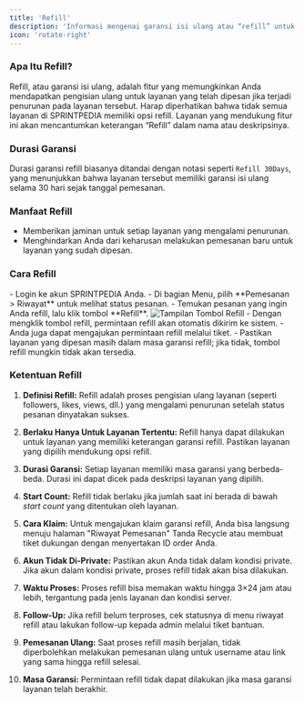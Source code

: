 ```yaml
---
title: 'Refill'
description: 'Informasi mengenai garansi isi ulang atau “refill” untuk layanan yang Anda pesan di SPRINTPEDIA.'
icon: 'rotate-right'
---
```


### Apa Itu Refill?
Refill, atau garansi isi ulang, adalah fitur yang memungkinkan Anda mendapatkan pengisian ulang untuk layanan yang telah dipesan jika terjadi penurunan pada layanan tersebut. Harap diperhatikan bahwa tidak semua layanan di <Tooltip tip="SMM Panel Indonesia">SPRINTPEDIA</Tooltip> memiliki opsi refill. Layanan yang mendukung fitur ini akan mencantumkan keterangan “Refill” dalam nama atau deskripsinya.

### Durasi Garansi
Durasi garansi refill biasanya ditandai dengan notasi seperti <code>Refill 30Days</code>, yang menunjukkan bahwa layanan tersebut memiliki garansi isi ulang selama 30 hari sejak tanggal pemesanan.

### Manfaat Refill
- Memberikan jaminan untuk setiap layanan yang mengalami penurunan.
- Menghindarkan Anda dari keharusan melakukan pemesanan baru untuk layanan yang sudah dipesan.

### Cara Refill
<Steps>
  <Step title="Cek Status Pemesanan">
    - Login ke akun <Tooltip tip="SMM Panel Indonesia">SPRINTPEDIA</Tooltip> Anda.
    - Di bagian Menu, pilih **Pemesanan > Riwayat** untuk melihat status pesanan.
  </Step>
  <Step title="Klik Tombol Refill">
    - Temukan pesanan yang ingin Anda refill, lalu klik tombol **Refill**.
    <Frame>
    <img src="/images/refill-button.png" alt="Tampilan Tombol Refill" />
    </Frame>
    - Dengan mengklik tombol refill, permintaan refill akan otomatis dikirim ke sistem.
  </Step>
  <Step title="Melalui Tiket">
    - Anda juga dapat mengajukan permintaan refill melalui tiket.
    - Pastikan layanan yang dipesan masih dalam masa garansi refill; jika tidak, tombol refill mungkin tidak akan tersedia.
  </Step>
</Steps>

### Ketentuan Refill

1. **Definisi Refill:** Refill adalah proses pengisian ulang layanan (seperti followers, likes, views, dll.) yang mengalami penurunan setelah status pesanan dinyatakan sukses.

2. **Berlaku Hanya Untuk Layanan Tertentu:** Refill hanya dapat dilakukan untuk layanan yang memiliki keterangan garansi refill. Pastikan layanan yang dipilih mendukung opsi refill.

3. **Durasi Garansi:** Setiap layanan memiliki masa garansi yang berbeda-beda. Durasi ini dapat dicek pada deskripsi layanan yang dipilih.

4. **Start Count:** Refill tidak berlaku jika jumlah saat ini berada di bawah *start count* yang ditentukan oleh layanan.

5. **Cara Klaim:** Untuk mengajukan klaim garansi refill, Anda bisa langsung menuju halaman "Riwayat Pemesanan" Tanda Recycle atau membuat tiket dukungan dengan menyertakan ID order Anda.

6. **Akun Tidak Di-Private:** Pastikan akun Anda tidak dalam kondisi private. Jika akun dalam kondisi private, proses refill tidak akan bisa dilakukan.

7. **Waktu Proses:** Proses refill bisa memakan waktu hingga 3×24 jam atau lebih, tergantung pada jenis layanan dan kondisi server.

8. **Follow-Up:** Jika refill belum terproses, cek statusnya di menu riwayat refill atau lakukan follow-up kepada admin melalui tiket bantuan.

9. **Pemesanan Ulang:** Saat proses refill masih berjalan, tidak diperbolehkan melakukan pemesanan ulang untuk username atau link yang sama hingga refill selesai.

10. **Masa Garansi:** Permintaan refill tidak dapat dilakukan jika masa garansi layanan telah berakhir.